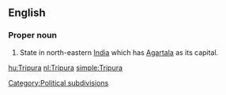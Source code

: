 ==English==
===Proper noun===
{{en-proper noun}}
#State in north-eastern [[India]] which has [[Agartala]] as its capital.

[[Category:Political subdivisions]]

[[hu:Tripura]]
[[nl:Tripura]]
[[simple:Tripura]]